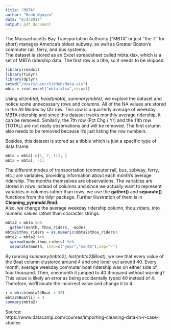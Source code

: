 ```yaml
---
title: "MBTA"
author: "Hanh Nguyen"
date: "6/4/2017"
output: pdf_document
---
```

The Massachusetts Bay Transportation Authority ("MBTA" or just "the T" for short) manages America's oldest subway, as well as Greater Boston's commuter rail, ferry, and bus systems.  
The dataset is stored as an Excel spreadsheet called mbta.xlsx, which is a set of MBTA ridership data. The first row is a title, so it needs to be skipped.    

```r
library(readxl)
library(tidyr)
library(dplyr)
setwd("/Users/user/GitHub/data-vis")
mbta = read_excel("mbta.xlsx",skip=1)
```

Using *str(mbta), head(mbta), summary(mbta)*, we explore the dataset and notice some unnecessary rows and columns. All of the NA values are stored in the All Modes by Qtr row. This row is a quarterly average of weekday MBTA ridership and since this dataset tracks monthly average ridership, it can be removed. Similarly, the 7th row (Pct Chg / Yr) and the 11th row (TOTAL) are not really observations and will be removed. The first column also needs to be removed because it's just listing the row numbers.  

Besides, this dataset is stored as a tibble which is just a specific type of data frame.  

```r
mbta = mbta[-c(1, 7, 11), ]
mbta = mbta[, -1]
```

The different modes of transportation (commuter rail, bus, subway, ferry, etc.) are variables, providing information about each month's average ridership. The months themselves are observations. The variables are stored in rows instead of columns and since we actually want to represent variables in columns rather than rows, we use the **gather()** and **separate()** functions from the tidyr package. Further illustration of them is in **Cleaning_yymmdd.Rmd.**  
Also, we change the average weekday ridership column, thou_riders, into numeric values rather than character strings.  

```r
mbta2 = mbta %>%
  gather(month, thou_riders, -mode)
mbta2$thou_riders = as.numeric(mbta2$thou_riders)
mbta2 = mbta2 %>%  
  spread(mode,thou_riders) %>%
  separate(month, into=c("year","month"),sep="-")
```

By running *summary(mbta2), hist(mbta2$Boat)*, we see that every value of the Boat column clustered around 4 and one loner out around 40.   Every month, average weekday commuter boat ridership was on either side of four thousand. Then, one month it jumped to 40 thousand without warning? This value is likely an error as being accidentally typed 40 instead of 4. Therefore, we'll locate the incorrect value and change it to 4.  

```r
i = which(mbta2$Boat > 30)
mbta2$Boat[i] = 4
summary(mbta2)
```


Source:  
https://www.datacamp.com/courses/importing-cleaning-data-in-r-case-studies  
